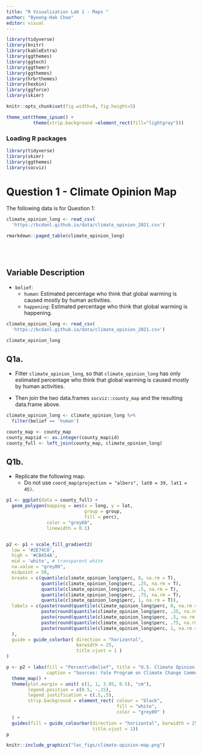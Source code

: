 ```yaml
---
title: "R Visualization Lab 1 - Maps "
author: "Byeong-Hak Choe"
editor: visual
---
```


```r
library(tidyverse)
library(knitr)
library(kableExtra)
library(ggthemes)
library(ggtech)
library(ggthemr)
library(ggthemes)
library(hrbrthemes)
library(hexbin)
library(ggforce)
library(skimr)

knitr::opts_chunk$set(fig.width=8, fig.height=5)  

theme_set(theme_ipsum() +
          theme(strip.background =element_rect(fill="lightgray")))
```

### Loading R packages

```r
library(tidyverse)
library(skimr)
library(ggthemes)
library(socviz)
```

# Question 1 - Climate Opinion Map

The following data is for Question 1:

```r
climate_opinion_long <- read_csv(
  'https://bcdanl.github.io/data/climate_opinion_2021.csv')
```

```r
rmarkdown::paged_table(climate_opinion_long) 
```

<br><br>

## Variable Description

-   `belief`:
    -   `human`: Estimated percentage who think that global warming is caused mostly by human activities.
    -   `happening`: Estimated percentage who think that global warming is happening.

```r
climate_opinion_long <- read_csv(
  'https://bcdanl.github.io/data/climate_opinion_2021.csv')

climate_opinion_long
```

## Q1a.

-   Filter `climate_opinion_long`, so that `climate_opinion_long` has only estimated percentage who think that global warming is caused mostly by human activities.

-   Then join the two data.frames `socviz::county_map` and the resulting data.frame above.

```r

climate_opinion_long <- climate_opinion_long %>% 
  filter(belief == 'human')

county_map <- county_map
county_map$id <- as.integer(county_map$id)
county_full <- left_join(county_map, climate_opinion_long)

```

## Q1b.

-   Replicate the following map.
    -   Do not use `coord_map(projection = "albers", lat0 = 39, lat1 = 45)`.

```r
p1 <- ggplot(data = county_full) + 
  geom_polygon(mapping = aes(x = long, y = lat,
                             group = group, 
                             fill = perc),
               color = "grey60", 
               linewidth = 0.1) 


p2 <- p1 + scale_fill_gradient2( 
  low = '#2E74C0',  
  high = '#CB454A',  
  mid = 'white', # transparent white
  na.value = "grey80",
  midpoint = 50,
  breaks = c(quantile(climate_opinion_long$perc, 0, na.rm = T),
             quantile(climate_opinion_long$perc, .25, na.rm = T),
             quantile(climate_opinion_long$perc, .5, na.rm = T),
             quantile(climate_opinion_long$perc, .75, na.rm = T),
             quantile(climate_opinion_long$perc, 1, na.rm = T)),
  labels = c(paste(round(quantile(climate_opinion_long$perc, 0, na.rm = T), 1),"\n(Min)"),
             paste(round(quantile(climate_opinion_long$perc, .25, na.rm = T), 1),"\n(25th)"),
             paste(round(quantile(climate_opinion_long$perc, .5, na.rm = T), 1),"\n(50th)"),
             paste(round(quantile(climate_opinion_long$perc, .75, na.rm = T), 1),"\n(75th)"),
             paste(round(quantile(climate_opinion_long$perc, 1, na.rm = T), 1),"\n(Max)")
  ),
  guide = guide_colorbar( direction = "horizontal",
                          barwidth = 25,
                          title.vjust = 1 )
) 

p <- p2 + labs(fill = "Percent\nBelief", title = "U.S. Climate Opinion, 2021",
               caption = "Sources: Yale Program on Climate Change Communication\n(https://climatecommunication.yale.edu/visualizations-data/ycom-us/)") +
  theme_map() +
  theme(plot.margin = unit( c(1, 1, 3.85, 0.5), "cm"),
        legend.position = c(0.5, -.15),
        legend.justification = c(.5,.5),
        strip.background = element_rect( colour = "black",
                                         fill = "white",
                                         color = "grey80" )
  ) +
  guides(fill = guide_colourbar(direction = "horizontal", barwidth = 25,
                                title.vjust = 1))
p
```



```r
knitr::include_graphics("lec_figs/climate-opinion-map.png")
```
